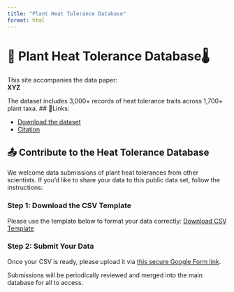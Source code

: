 ```yaml
---
title: "Plant Heat Tolerance Database"
format: html
---
```


# 🌱 Plant Heat Tolerance Database🌡️
This site accompanies the data paper:\
**XYZ**

The dataset includes 3,000+ records of heat tolerance traits across 1,700+ plant taxa.
## 🔗Links:

-   [Download the dataset](data/heat_tolerance_database.csv)
-   [Citation](citation.qmd)

## 📤 Contribute to the Heat Tolerance Database
We welcome data submissions of plant heat tolerances from other scientists. If you'd like to share your data to this public data set, follow the instructions:

### Step 1: Download the CSV Template
Please use the template below to format your data correctly: [Download CSV Template](https://drive.google.com/file/d/1x9KkK7Rlx6qkzuW9bgFiQXjEZvzaViPG/view?usp=drive_link)

### Step 2: Submit Your Data

Once your CSV is ready, please upload it via [this secure Google Form link](https://docs.google.com/forms/d/e/1FAIpQLSeO2FrMcVU3YP8t2_Fx0lt6BJ-Qx0gRl0D3lZaumzlpD9Tvmw/viewform?usp=header).

Submissions will be periodically reviewed and merged into the main database for all to access.
